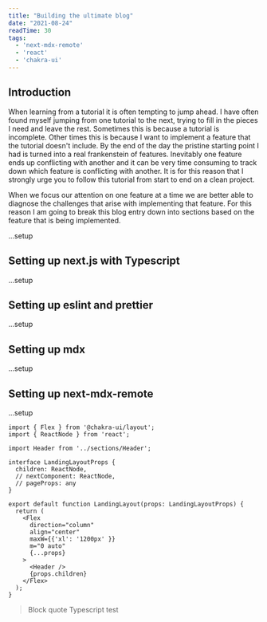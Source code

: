 ```yaml
---
title: "Building the ultimate blog"
date: "2021-08-24"
readTime: 30
tags:
  - 'next-mdx-remote'
  - 'react'
  - 'chakra-ui'
---
```

## Introduction

When learning from a tutorial it is often tempting to jump ahead. I have often
found myself jumping from one tutorial to the next, trying to fill in the pieces
I need and leave the rest.  Sometimes this is because a tutorial is incomplete.
Other times this is because I want to implement a feature that the tutorial
doesn't include. By the end of the day the pristine starting point I had is
turned into a real frankenstein of features. Inevitably one feature ends up
conflicting with another and it can be very time consuming to track down which
feature is conflicting with another. It is for this reason that I strongly urge
you to follow this tutorial from start to end on a clean project.

When we focus our attention on one feature at a time we are better able to
diagnose the challenges that arise with implementing that feature.  For this
reason I am going to break this blog entry down into sections based on the
feature that is being implemented.

...setup

## Setting up next.js with Typescript
...setup

## Setting up eslint and prettier
...setup

## Setting up mdx
...setup

## Setting up next-mdx-remote
...setup

```tsx:components/LandingLayout.tsx
import { Flex } from '@chakra-ui/layout';
import { ReactNode } from 'react';

import Header from '../sections/Header';

interface LandingLayoutProps {
  children: ReactNode,
  // nextComponent: ReactNode,
  // pageProps: any
}

export default function LandingLayout(props: LandingLayoutProps) {
  return (
    <Flex
      direction="column"
      align="center"
      maxW={{'xl': '1200px' }}
      m="0 auto"
      {...props}
    >
      <Header />
      {props.children}
    </Flex>
  );
}
```

> Block quote Typescript test